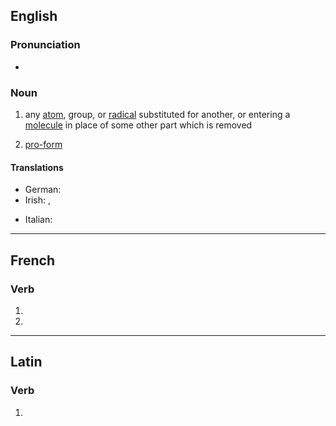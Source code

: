 {{also|Substituent}}
==English==

===Pronunciation===
* {{IPA|[sʌbˈstɪtʃuənt]|lang=en}}

===Noun===
{{en-noun}}

# {{lb|en|chemistry}} any [[atom]], group, or [[radical]] substituted for another, or entering a [[molecule]] in place of some other part which is removed
# {{lb|en|grammar}} [[pro-form]]

====Translations====
{{trans-top|chemistry}}
* German: {{t+|de|Substituent|m}}
* Irish: {{t|ga|malartaí|m}}, {{t|ga|ionadán|m}}
{{trans-mid}}
* Italian: {{t+|it|sostituente|m}}
{{trans-bottom}}

----

==French==

===Verb===
{{fr-verb-form}}

# {{inflection of|substituer||3|p|pres|indc|lang=fr}}
# {{inflection of|substituer||3|p|pres|subj|lang=fr}}

----

==Latin==

===Verb===
{{la-verb-form|substituent}}

# {{inflection of|substituō||3|p|futr|actv|indc|lang=la}}